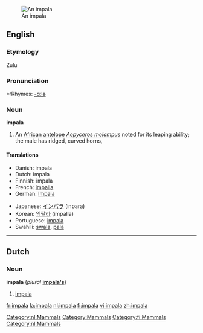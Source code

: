 {{see|Impala}}
[[Image:Black-faced impala.jpg|thumb|An impala]]
==English==

{{wikipedia}}

===Etymology===
Zulu

===Pronunciation===
*:Rhymes: [[Rhymes:English:-ɑːlə|-ɑːlə]]

===Noun===
'''impala'''

# An [[African]] [[antelope]] ''[[Aepyceros melampus]]'' noted for its leaping ability; the male has ridged, curved horns,

====Translations====
{{top}}
*Danish: impala {{g|Danish}}
*Dutch: impala {{m}}
*Finnish: impala
*French: [[impalla]] {{m}}
*German: [[Impala]] {{f}}
{{mid}}
*Japanese: [[インパラ]] (inpara)
*Korean: [[임팔라]] (impalla)
*Portuguese: [[#Portuguese|impala]] {{mf}}
*Swahili: [[swala]], [[pala]]
{{bottom}}

----

==Dutch==
===Noun===
'''impala''' {{m}} (''plural'' '''[[impala's]]''')
# [[#English|impala]]

[[Category:nl:Mammals]]


[[Category:Mammals]]
[[Category:fi:Mammals]]
[[Category:nl:Mammals]]

[[fr:impala]]
[[la:impala]]
[[nl:impala]]
[[fi:impala]]
[[vi:impala]]
[[zh:impala]]